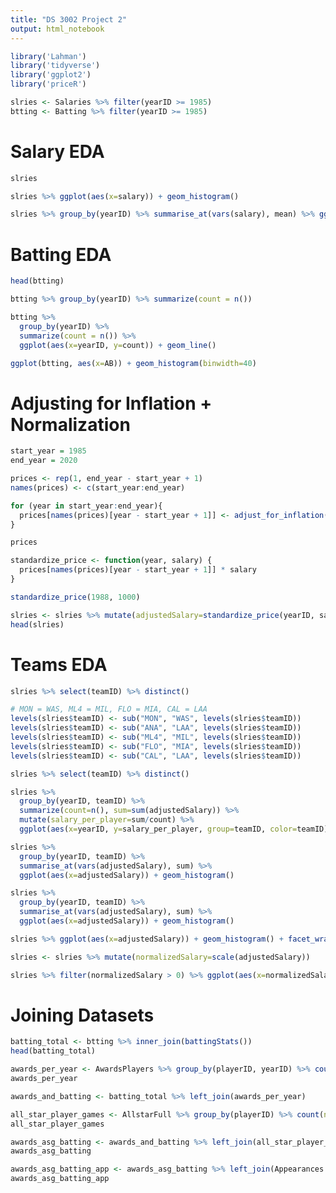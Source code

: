 ---
title: "DS 3002 Project 2"
output: html_notebook
---

```{r include=FALSE}
library('Lahman')
library('tidyverse')
library('ggplot2')
library('priceR')
```

```{r}
slries <- Salaries %>% filter(yearID >= 1985)
btting <- Batting %>% filter(yearID >= 1985)
```

# Salary EDA

```{r}
slries
```

```{r}
slries %>% ggplot(aes(x=salary)) + geom_histogram()
```

```{r}
slries %>% group_by(yearID) %>% summarise_at(vars(salary), mean) %>% ggplot(aes(x=yearID, y=salary)) + geom_line()
```

# Batting EDA

```{r}
head(btting)
```

```{r}
btting %>% group_by(yearID) %>% summarize(count = n()) 
```

```{r}
btting %>% 
  group_by(yearID) %>% 
  summarize(count = n()) %>% 
  ggplot(aes(x=yearID, y=count)) + geom_line()
```
  
```{r}
ggplot(btting, aes(x=AB)) + geom_histogram(binwidth=40)
```

# Adjusting for Inflation + Normalization

```{r}
start_year = 1985
end_year = 2020

prices <- rep(1, end_year - start_year + 1)
names(prices) <- c(start_year:end_year)

for (year in start_year:end_year){
  prices[names(prices)[year - start_year + 1]] <- adjust_for_inflation(1, from_date = year, "US", to_date = end_year)
}

prices
```


```{r}
standardize_price <- function(year, salary) {
  prices[names(prices)[year - start_year + 1]] * salary
}

standardize_price(1988, 1000)
```

```{r}
slries <- slries %>% mutate(adjustedSalary=standardize_price(yearID, salary))
head(slries)
```

# Teams EDA

```{r}
slries %>% select(teamID) %>% distinct()
```

```{r}
# MON = WAS, ML4 = MIL, FLO = MIA, CAL = LAA
levels(slries$teamID) <- sub("MON", "WAS", levels(slries$teamID))
levels(slries$teamID) <- sub("ANA", "LAA", levels(slries$teamID))
levels(slries$teamID) <- sub("ML4", "MIL", levels(slries$teamID))
levels(slries$teamID) <- sub("FLO", "MIA", levels(slries$teamID))
levels(slries$teamID) <- sub("CAL", "LAA", levels(slries$teamID))
```

```{r}
slries %>% select(teamID) %>% distinct()
```

```{r}
slries %>% 
  group_by(yearID, teamID) %>% 
  summarize(count=n(), sum=sum(adjustedSalary)) %>% 
  mutate(salary_per_player=sum/count) %>% 
  ggplot(aes(x=yearID, y=salary_per_player, group=teamID, color=teamID)) + geom_line()
```


```{r}
slries %>% 
  group_by(yearID, teamID) %>%
  summarise_at(vars(adjustedSalary), sum) %>% 
  ggplot(aes(x=adjustedSalary)) + geom_histogram()
```

```{r}
slries %>% 
  group_by(yearID, teamID) %>% 
  summarise_at(vars(adjustedSalary), sum) %>% 
  ggplot(aes(x=adjustedSalary)) + geom_histogram()
```

```{r}
slries %>% ggplot(aes(x=adjustedSalary)) + geom_histogram() + facet_wrap(~teamID)
```

```{r}
slries <- slries %>% mutate(normalizedSalary=scale(adjustedSalary))
```

```{r}
slries %>% filter(normalizedSalary > 0) %>% ggplot(aes(x=normalizedSalary)) + geom_histogram() + facet_wrap(~teamID)
```

# Joining Datasets
```{r}
batting_total <- btting %>% inner_join(battingStats())
head(batting_total)
```

```{r}
awards_per_year <- AwardsPlayers %>% group_by(playerID, yearID) %>% count(name="awards")
awards_per_year
```

```{r}
awards_and_batting <- batting_total %>% left_join(awards_per_year)
```
```{r}
all_star_player_games <- AllstarFull %>% group_by(playerID) %>% count(name="all_star_games")
all_star_player_games
```

```{r}
awards_asg_batting <- awards_and_batting %>% left_join(all_star_player_games)
awards_asg_batting
```

```{r}
awards_asg_batting_app <- awards_asg_batting %>% left_join(Appearances %>% select(yearID, playerID, G_batting, GS)) 
awards_asg_batting_app
```